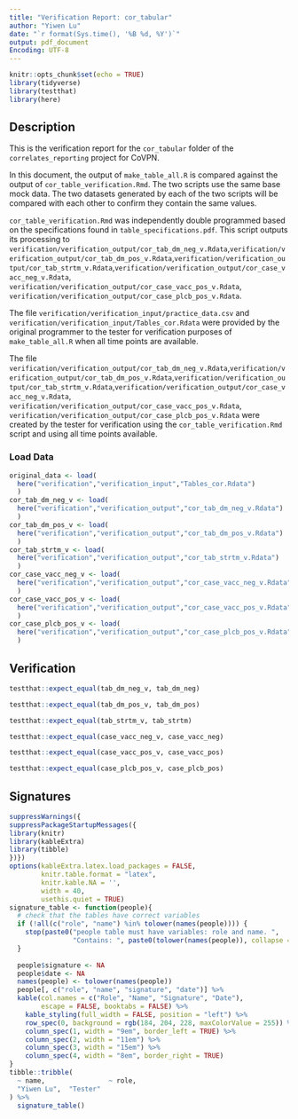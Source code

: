 ```yaml
---
title: "Verification Report: cor_tabular"
author: "Yiwen Lu"
date: "`r format(Sys.time(), '%B %d, %Y')`"
output: pdf_document
Encoding: UTF-8
---
```


```r
knitr::opts_chunk$set(echo = TRUE)
library(tidyverse)
library(testthat)
library(here)
```

## Description

This is the verification report for the `cor_tabular` folder of the `correlates_reporting` project for CoVPN. 

In this document, the output of `make_table_all.R` is compared against the output of `cor_table_verification.Rmd`. The two scripts use the same base mock data. The two datasets generated by each of the two scripts will be compared with each other to confirm they contain the same values.

`cor_table_verification.Rmd` was independently double programmed based on the specifications found in `table_specifications.pdf`. This script outputs its processing to \newline `verification/verification_output/cor_tab_dm_neg_v.Rdata`,\newline `verification/verification_output/cor_tab_dm_pos_v.Rdata`,\newline `verification/verification_output/cor_tab_strtm_v.Rdata`,\newline `verification/verification_output/cor_case_vacc_neg_v.Rdata`,\newline
`verification/verification_output/cor_case_vacc_pos_v.Rdata`,\newline
`verification/verification_output/cor_case_plcb_pos_v.Rdata`.

The file `verification/verification_input/practice_data.csv` and \newline `verification/verification_input/Tables_cor.Rdata` were provided by the original programmer to the tester for verification purposes of `make_table_all.R` when all time points are available.

The file `verification/verification_output/cor_tab_dm_neg_v.Rdata`,\newline `verification/verification_output/cor_tab_dm_pos_v.Rdata`,\newline `verification/verification_output/cor_tab_strtm_v.Rdata`,\newline `verification/verification_output/cor_case_vacc_neg_v.Rdata`,\newline
`verification/verification_output/cor_case_vacc_pos_v.Rdata`,\newline
`verification/verification_output/cor_case_plcb_pos_v.Rdata` were created by the tester for verification using the `cor_table_verification.Rmd` script and using all time points available.

### Load Data

```r
original_data <- load(
  here("verification","verification_input","Tables_cor.Rdata")
  )
cor_tab_dm_neg_v <- load(
  here("verification","verification_output","cor_tab_dm_neg_v.Rdata")
  )
cor_tab_dm_pos_v <- load(
  here("verification","verification_output","cor_tab_dm_pos_v.Rdata")
  )
cor_tab_strtm_v <- load(
  here("verification","verification_output","cor_tab_strtm_v.Rdata")
  )
cor_case_vacc_neg_v <- load(
  here("verification","verification_output","cor_case_vacc_neg_v.Rdata")
  )
cor_case_vacc_pos_v <- load(
  here("verification","verification_output","cor_case_vacc_pos_v.Rdata")
  )
cor_case_plcb_pos_v <- load(
  here("verification","verification_output","cor_case_plcb_pos_v.Rdata")
  )
```

## Verification

```r

testthat::expect_equal(tab_dm_neg_v, tab_dm_neg)

testthat::expect_equal(tab_dm_pos_v, tab_dm_pos)

testthat::expect_equal(tab_strtm_v, tab_strtm)

testthat::expect_equal(case_vacc_neg_v, case_vacc_neg)

testthat::expect_equal(case_vacc_pos_v, case_vacc_pos)

testthat::expect_equal(case_plcb_pos_v, case_plcb_pos)
```


## Signatures

```r
suppressWarnings({
suppressPackageStartupMessages({
library(knitr)
library(kableExtra)
library(tibble)
})})
options(kableExtra.latex.load_packages = FALSE, 
        knitr.table.format = "latex",
        knitr.kable.NA = '',
        width = 40,
        usethis.quiet = TRUE)
signature_table <- function(people){
  # check that the tables have correct variables
  if (!all(c("role", "name") %in% tolower(names(people)))) {
    stop(paste0("people table must have variables: role and name. ",
                "Contains: ", paste0(tolower(names(people)), collapse = ", ")))
  }
  
  people$signature <- NA
  people$date <- NA
  names(people) <- tolower(names(people))
  people[, c("role", "name", "signature", "date")] %>% 
  kable(col.names = c("Role", "Name", "Signature", "Date"),
        escape = FALSE, booktabs = FALSE) %>% 
    kable_styling(full_width = FALSE, position = "left") %>% 
    row_spec(0, background = rgb(184, 204, 228, maxColorValue = 255)) %>% 
    column_spec(1, width = "9em", border_left = TRUE) %>% 
    column_spec(2, width = "11em") %>% 
    column_spec(3, width = "15em") %>% 
    column_spec(4, width = "8em", border_right = TRUE)
}
tibble::tribble(
  ~ name,                ~ role,
  "Yiwen Lu",  "Tester"
) %>% 
  signature_table()
```